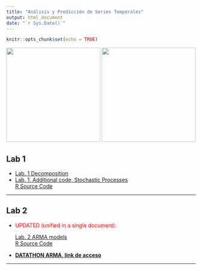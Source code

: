 ```yaml
---
title: "Análisis y Predicción de Series Temporales"
output: html_document
date: "`r Sys.Date()`"
---
```


```r
knitr::opts_chunk$set(echo = TRUE)
```

![](QR.png){height=250px} ![](frailecillos.jpg){height=250px}

## Lab 1

+ [Lab. 1 Decomposition](Lab_1_Decomposition_v2_grupoB.html)
+ [Lab. 1. Additional code, Stochastic Processes](Lab_1a_StochasticProcesses_grupoB.html)  
  [R Source Code](Lab_1a_StochasticProcesses_grupoB .R)

<hr>

## Lab 2

+ <div style="color:red">UPDATED (unified in a single document):</div>[Lab. 2 ARMA models](Lab_2_ARMA_grupoB.html)  
  [R Source Code](Lab_2_ARMA_grupoB.R)

+ [**DATATHON ARMA, link de acceso**](https://arima-student-imat-b.streamlit.app/) 

<hr>
